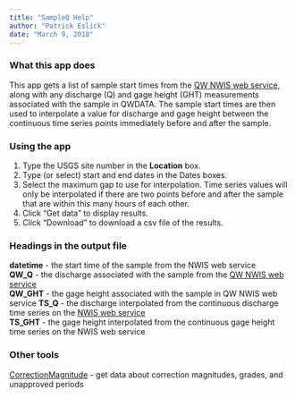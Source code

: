```yaml
---
title: "SampleQ Help"
author: "Patrick Eslick"
date: "March 9, 2018"
---
```


### What this app does

This app gets a list of sample start times from the [QW NWIS web service](https://nwis.waterdata.usgs.gov/nwis/qwdata), along with any discharge (Q) and gage height (GHT) measurements associated with the sample in QWDATA. The sample start times are then used to interpolate a value for discharge and gage height between the continuous time series points immediately before and after the sample.

### Using the app

1. Type the USGS site number in the **Location** box.
2. Type (or select) start and end dates in the Dates boxes.
3. Select the maximum gap to use for interpolation. Time series values will only be interpolated if there are two points before and after the sample that are within this many hours of each other.
4. Click "Get data" to display results.
5. Click "Download" to download a csv file of the results.

### Headings in the output file

**datetime** - the start time of the sample from the NWIS web service  
**QW_Q** - the discharge associated with the sample from the [QW NWIS web service](https://nwis.waterdata.usgs.gov/nwis/qwdata)    
**QW_GHT** - the gage height associated with the sample in QW NWIS web service
**TS_Q** - the discharge interpolated from the continuous discharge time series on the [NWIS web service](https://waterservices.usgs.gov/)  
**TS_GHT** - the gage height interpolated from the continuous gage height time series on the NWIS web service

### Other tools

[CorrectionMagnitude](http://kswsc.cr.usgs.gov:3838/peslick/CorrectionMagnitude/) - get data about correction magnitudes, grades, and unapproved periods

